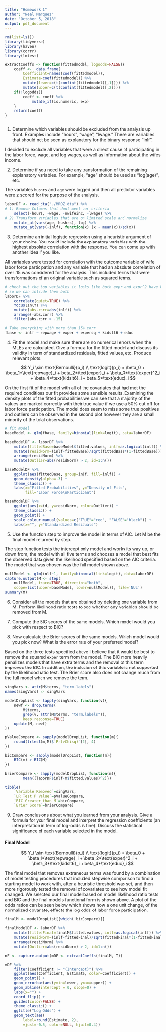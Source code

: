 ```yaml
---
title: "Homework 1"
author: "Neal Marquez"
date: "October 5, 2018"
output: pdf_document
---
```


```r
rm(list=ls())
library(tidyverse)
library(haven)
library(corrr)
library(lmtest)

extractCoeffs <- function(fittedmodel, logodds=FALSE){
    coeff <-  data.frame(
        Coefficient=names(coef(fittedmodel)),
        Estimate=coef(fittedmodel)) %>%
        mutate(lower=c(t(confint(fittedmodel)[,1]))) %>%
        mutate(upper=c(t(confint(fittedmodel)[,2])))
    if(!logodds){
        coeff <- coeff %>%
            mutate_if(is.numeric, exp)
    }
    return(coeff)
}
   
```

1. Determine which variables should be excluded from the analysis up front. Examples include "hours", "wage", "lwage." These are variables that should not be seen as explanatory for the binary response "inlf".

I decided to exclude all variables that were a direct cause of participating in the labor force, wage, and log wages, as well as information about the wifes income.

2. Determine if you need to take any transformation of the remaining explanatory variables. For example, "age" should be used as "log(age)", etc.

The variables `hushrs` and `age` were logged and then all predictor variables were z scored for the purpose of the analysis.

```r
laborDF <- read_dta("./MROZ.dta") %>%
# 1) Remove Columns that dont meet our criteria
    select(-hours, -wage, -nwifeinc, -lwage) %>%
# 2) Transform variables that are on limited scale and normalize
    mutate_at(vars(age, hushrs), log) %>%
    mutate_at(vars(-inlf), function(x) (x - mean(x))/sd(x))
```

3. Determine an initial logistic regression using a heuristic argument of your choice. You could include the explanatory variables with the highest absolute correlation with the response. You can come up with another idea if you like.

All variables were tested for correlation with the outcome variable of wife labor force participation and any variable that had an absolute correlation of over .15 was considered for the analysis. This included terms that were transformations of an original variable such as squared terms.

```r
# check out the top variables it looks like both expr and expr^2 have hi corr
# so we can inlcude them both
laborDF %>%
    correlate(quiet=TRUE) %>%
    focus(inlf) %>%
    mutate(abs.corr=abs(inlf)) %>%
    arrange(-abs.corr) %>%
    filter(abs.corr > .15)

# Take everything with more than 15% corr
fbase <- inlf ~ repwage + exper + expersq + kidslt6 + educ
```

4. Fit the model and make sure there are no numerical errors when the MLEs are calculated. Give a formula for the fitted model and discuss its validity in term of standardized residuals, fitted values, etc. Produce relevant plots.

$$
Y_i \sim \text{Bernoulli}(p_i) \\
\text{logit}(p_i) = \beta_0 + \beta_1*\text{repwage}_i + beta_2*\text{exper}_i + \beta_3*\text{exper}^2_i + \beta_4*\text{kidslt6}_i + beta_5*\text{educ}_i
$$

On the first fit of the model with all of the covariates that had met the required conditions our fit provides some sensible results. Examining the density plots of the fitted probabilities we can see that a majority of the values are marked correctly with their true value if we use a 50% cut off for labor force participation. The model does seem to miss some true positives and outliers can be observed in the second plot however they are a small minority of the total observations.

```r
# fit model
baseModel <- glm(fbase, family=binomial(link=logit), data=laborDF)

baseModelDF <- laborDF %>%
    mutate(fittedBase=baseModel$fitted.values, inlf=as.logical(inlf)) %>%
    mutate(residNorm=(inlf-fittedBase)/sqrt(fittedBase*(1-fittedBase))) %>%
    arrange(residNorm) %>%
    mutate(Outlier=abs(residNorm) > 2, id=1:n())

baseModelDF %>%
    ggplot(aes(fittedBase, group=inlf, fill=inlf)) +
    geom_density(alpha=.3) +
    theme_classic() +
    labs(x="Fitted Probabilities", y="Density of Fits",
         fill="Labor Force\nParticipant")

baseModelDF %>%
    ggplot(aes(x=id, y=residNorm, color=Outlier)) +
    theme_classic() +
    geom_point() +
    scale_colour_manual(values=c("TRUE"="red", "FALSE"="black")) +
    labs(x="", y="Standardized Residuals")
```

5. Use the function step to improve the model in terms of AIC. Let M be the final model returned by step.

The step function tests the intercept only model and works its way up, or down from, the model with all five terms and chooses a model that best fits the observed data given the likelihood specified based on the AIC criteria. The model that was chosen was the full model shown above.

```r
nullModel <- glm(inlf~1, family=binomial(link=logit), data=laborDF)
capture.output(M <- step(
    nullModel, trace=TRUE, direction="both",
    scope=list(upper=baseModel, lower=nullModel)), file='NUL')
summary(M)
```

6. Consider all the models that are obtained by deleting one variable from M. Perform likelihood ratio tests to see whether any variables should be removed from M.

7. Compute the BIC scores of the same models. Which model would you pick with respect to BIC?

8. Now calculate the Brier scores of the same models. Which model would you pick now? What is the error rate of your preferred model?

Based on the three tests specified above I believe that it would be best to remove the squared `exper` term from the model. The BIC more heavily penalizes models that have extra terms and the removal of this term improves the BIC. In addition, the inclusion of this variable is not supported by the likelihood ratio test. The Brier score also does not change much from the full model when we remove the term.

```r
singVars <- attr(M$terms, "term.labels")
names(singVars) <- singVars

modelDropList <- lapply(singVars, function(v){
    newf <- drop.terms(
        M$terms,
        grep(v, attr(M$terms, "term.labels")),
        keep.response=TRUE)
    update(M, newf)
})

pValueCompare <- sapply(modelDropList, function(m){
    round(lrtest(m,M)$`Pr(>Chisq)`[2], 4)
})

bicCompare <- sapply(modelDropList, function(m){
    BIC(m) > BIC(M)
})

brierCompare <- sapply(modelDropList, function(m){
        mean((laborDF$inlf-m$fitted.values)^2)})

tibble(
    `Variable Removed`=singVars,
    `LR Test P Value`=pValueCompare,
    `BIC Greater than M`=bicCompare,
    `Brier Score`=brierCompare)

```

9. Draw conclusions about what you learned from your analysis. Give a formula for
your final model and interpret the regression coefficients (an interpretation in term of
log-odds is fine). Discuss the statistical significance of each variable selected in the
model.

#### Final Model
$$
Y_i \sim \text{Bernoulli}(p_i) \\
\text{logit}(p_i) = \beta_0 + \beta_1*\text{repwage}_i + \beta_2*\text{exper}^2_i + \beta_3*\text{kidslt6}_i + beta_4*\text{educ}_i
$$

The final model that removes extraneous terms was found by a combination of model testing procedures that included stepwise comparison to find a starting model to work with, after a heuristic threshold was set, and then more rigorously tested the removal of covariates to see how model fit changed. We selected our final model based on model likelihood ratio tests and BIC and the final models functional form is shown above. A plot of the odds ratios can be seen below which shows how a one unit change, of the normalized covariate, effects the log odds of labor force participation.  

```r
finalM <- modelDropList[[which(!bicCompare)]]

finalModelDF <- laborDF %>%
    mutate(fittedFinal=finalM$fitted.values, inlf=as.logical(inlf)) %>%
    mutate(residNorm=(inlf-fittedFinal)/sqrt(fittedFinal*(1-fittedFinal))) %>%
    arrange(residNorm) %>%
    mutate(Outlier=abs(residNorm) > 2, id=1:n())

nF <- capture.output(mDF <- extractCoeffs(finalM, T))

mDF %>%
    filter(Coefficient != "(Intercept)") %>%
    ggplot(aes(Coefficient, Estimate, color=Coefficient)) +   
    geom_point() +
    geom_errorbar(aes(ymin=lower, ymax=upper)) +
    geom_abline(intercept = 0, slope=0) +
    labs(x="") +
    coord_flip() +
    guides(color=FALSE) +
    theme_classic() +
    ggtitle("Log Odds") +
    geom_text(aes(
        label=round(Estimate, 2), 
        vjust=-0.5, color=NULL, hjust=0.4))
```
